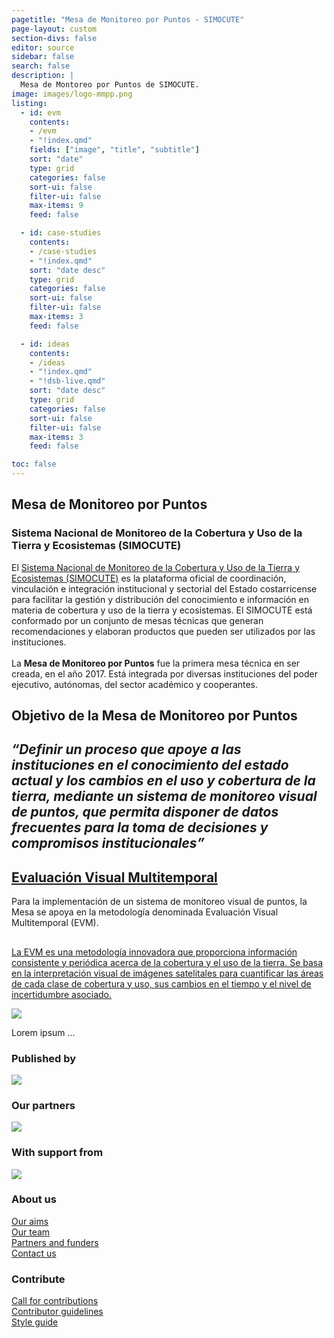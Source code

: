 ```yaml
---
pagetitle: "Mesa de Monitoreo por Puntos - SIMOCUTE"
page-layout: custom
section-divs: false
editor: source
sidebar: false
search: false
description: | 
  Mesa de Montoreo por Puntos de SIMOCUTE.
image: images/logo-mmpp.png
listing:
  - id: evm
    contents: 
    - /evm
    - "!index.qmd"
    fields: ["image", "title", "subtitle"]
    sort: "date"
    type: grid
    categories: false
    sort-ui: false
    filter-ui: false
    max-items: 9
    feed: false

  - id: case-studies
    contents: 
    - /case-studies
    - "!index.qmd"
    sort: "date desc"
    type: grid
    categories: false
    sort-ui: false
    filter-ui: false
    max-items: 3
    feed: false

  - id: ideas
    contents: 
    - /ideas
    - "!index.qmd"
    - "!dsb-live.qmd"
    sort: "date desc"
    type: grid
    categories: false
    sort-ui: false
    filter-ui: false
    max-items: 3
    feed: false

toc: false
---
```


::: {.header-text} 
::: {.content-container}
::: {.header-block}
# Mesa de Monitoreo por Puntos
### Sistema Nacional de Monitoreo de la Cobertura y Uso de la Tierra y Ecosistemas (SIMOCUTE)
:::
:::
:::

::: {.header-text} 
::: {.content-container}
::: {.header-block}
El [Sistema Nacional de Monitoreo de la Cobertura y Uso de la Tierra y Ecosistemas (SIMOCUTE)](https://simocute.go.cr/) es la plataforma oficial de coordinación, vinculación e integración institucional y sectorial del Estado costarricense para facilitar la gestión y distribución del conocimiento e información en materia de cobertura y uso de la tierra y ecosistemas. El SIMOCUTE está conformado por un conjunto de mesas técnicas que generan recomendaciones y elaboran productos que pueden ser utilizados por las instituciones. 
\
\
La **Mesa de Monitoreo por Puntos** fue la primera mesa técnica en ser creada, en el año 2017. Está integrada por diversas instituciones del poder ejecutivo, autónomas, del sector académico y cooperantes.
:::
:::
:::

::: {.pullout-text}
::: {.pullout-container}
::: {.pullout-block .black-background}
## Objetivo de la Mesa de Monitoreo por Puntos

## *"Definir un proceso que apoye a las instituciones en el conocimiento del estado actual y los cambios en el uso y cobertura de la tierra, mediante un sistema de monitoreo visual de puntos, que permita disponer de datos frecuentes para la toma de decisiones y compromisos institucionales"*
:::
:::
:::

::: {.header-text} 
::: {.content-container}
::: {.header-block}
:::
:::
:::

::: {.content-container}
::: {.listing-block}
<a href="componentes-evm/index.qmd">

## Evaluación Visual Multitemporal
</a>

Para la implementación de un sistema de monitoreo visual de puntos, la Mesa se apoya en la metodología denominada Evaluación Visual Multitemporal (EVM).

::: {.content-container}
::: {.top-story .purple-background}
<a href="/viewpoints/editors-blog/posts/2024/01/22/gen-ai-framework.html">

::: grid
::: {.g-col-12 .g-col-lg-4 .top-story-text}
## 
La EVM es una metodología innovadora que proporciona información consistente y periódica acerca de la cobertura y el uso de la tierra. Se basa en la interpretación visual de imágenes satelitales para cuantificar las áreas de cada clase de cobertura y uso, sus cambios en el tiempo y el nivel de incertidumbre asociado.
:::
::: {.g-col-12 .g-col-lg-8 .top-story-img}
![](img/monitoreoporpuntos.png)
:::
:::

</a>

:::
:::

Lorem ipsum ...

::: {#evm}
:::


:::
:::


::: {.footer-text}
::: {.footer-container .black-background}
::: {.footer-block}
::: grid

::: {.g-col-12 .g-col-md-2}
### Published by
[![](images/rss-footer-new.png){fig-align="left"}](https://rss.org.uk/)
:::
::: {.g-col-12 .g-col-md-2}
### Our partners
[![](images/asa-footer-new.png){fig-align="left"}](https://www.amstat.org/)
:::
::: {.g-col-12 .g-col-md-2}
### With support from 
[![](images/ati-footer-new.png){fig-align="left"}](https://www.turing.ac.uk/)
:::
::: {.g-col-12 .g-col-md-2}
:::
::: {.g-col-12 .g-col-md-2}
### About us
[Our aims](about-rwds.qmd)\
[Our team](/viewpoints/editors-blog/posts/2022/10/18/meet-the-team.qmd)\
[Partners and funders](rwds-partners.qmd)\
[Contact us](contact.qmd)
:::
::: {.g-col-12 .g-col-md-2}
### Contribute
[Call for contributions](/contributor-docs/call-for-contributions.qmd)\
[Contributor guidelines](/contributor-docs/contributor-guidelines.qmd)\
[Style guide](/contributor-docs/style-guide.qmd)
:::


<!-- ::: {.g-col-12 .g-col-md-12}
### Our partners
logos to go here
::: -->

:::
:::
:::
:::